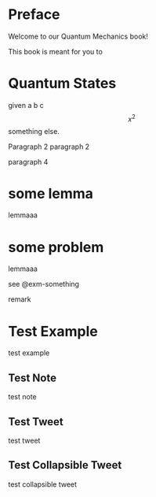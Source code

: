 # Preface {.unnumbered}

Welcome to our Quantum Mechanics book!

This book is meant for you to 


:::{.theorem #thm-state}
# Quantum States
given a b c 
$$x^2$$
something else.

Paragraph 2
paragraph 2


paragraph 4
:::

:::{.lemma #lem-something}
# some lemma
lemmaaa
:::

:::{.example #exm-something}
# some problem
lemmaaa
:::
see @exm-something

:::{.remark #rem-something}
remark
:::

:::{.example #exm-test}
# Test Example
test example
:::

:::{.callout-note collapse="true" icon="false"}
# Test Note
test note
:::

:::{.callout-tweet}
# Test Tweet
test tweet
:::

:::{.callout-tweet .callout-note collapse="true"}
# Test Collapsible Tweet
test collapsible tweet
:::
